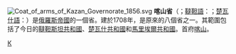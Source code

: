 [[File:Coat_of_arms_of_Kazan_Governorate_1856.svg|right]]
'''喀山省'''（{{lang-ru|Казанская губерния}}；[[韃靼語|韃靼語]]：{{lang|tt|Qazan gubernası}}；[[楚瓦什語|楚瓦什語]]：{{lang|cv|Хусан кĕпернийĕ}}）是[[俄羅斯帝國|俄羅斯帝國]]的一個省。建於1708年，是原來的八個省之一。其範圍包括了今日的[[韃靼斯坦共和國|韃靼斯坦共和國]]、[[楚瓦什共和國|楚瓦什共和國]]和[[馬里埃爾共和國|馬里埃爾共和國]]。首府[[喀山|喀山]]。

{{ImpRussia}}
{{Russia-geo-stub}}
[[Category:俄羅斯帝國行政區劃|К]]